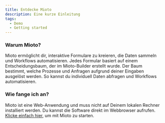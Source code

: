 ```yaml
---
title: Entdecke Mioto
description: Eine kurze Einleitung
tags:
  - Demo
  - Getting started
---
```


### Warum Mioto?

Mioto ermöglicht dir, interaktive Formulare zu kreieren, die Daten sammeln und Workflows automatisieren. Jedes Formular basiert auf einem Entscheidungsbaum, der im Mioto-Builder erstellt wurde. Der Baum bestimmt, welche Prozesse und Anfragen aufgrund deiner Eingaben ausgelöst werden. So kannst du individuell Daten abfragen und Workflows automatisieren.

### Wie fange ich an?

Mioto ist eine Web-Anwendung und muss nicht auf Deinem lokalen Rechner installiert werden. Du kannst die Software direkt im Webbrowser aufrufen. [Klicke einfach hier](http://mioto.app ""), um mit Mioto zu starten.
